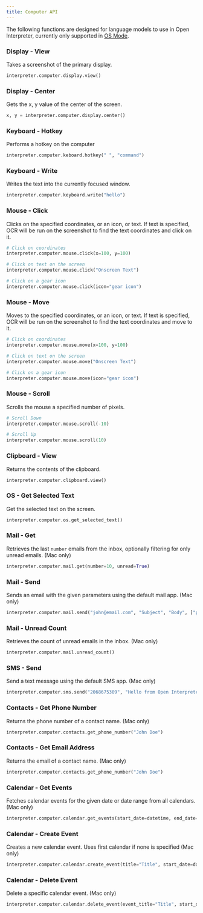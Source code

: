 ```yaml
---
title: Computer API
---
```


The following functions are designed for language models to use in Open Interpreter, currently only supported in [OS Mode](/guides/os-mode/).

### Display - View

Takes a screenshot of the primary display.



```python
interpreter.computer.display.view()
```



### Display - Center

Gets the x, y value of the center of the screen.



```python
x, y = interpreter.computer.display.center()
```



### Keyboard - Hotkey

Performs a hotkey on the computer



```python
interpreter.computer.keboard.hotkey(" ", "command")
```



### Keyboard - Write

Writes the text into the currently focused window.



```python
interpreter.computer.keyboard.write("hello")
```



### Mouse - Click

Clicks on the specified coordinates, or an icon, or text. If text is specified, OCR will be run on the screenshot to find the text coordinates and click on it.



```python
# Click on coordinates
interpreter.computer.mouse.click(x=100, y=100)

# Click on text on the screen
interpreter.computer.mouse.click("Onscreen Text")

# Click on a gear icon
interpreter.computer.mouse.click(icon="gear icon")
```



### Mouse - Move

Moves to the specified coordinates, or an icon, or text. If text is specified, OCR will be run on the screenshot to find the text coordinates and move to it.



```python
# Click on coordinates
interpreter.computer.mouse.move(x=100, y=100)

# Click on text on the screen
interpreter.computer.mouse.move("Onscreen Text")

# Click on a gear icon
interpreter.computer.mouse.move(icon="gear icon")
```



### Mouse - Scroll

Scrolls the mouse a specified number of pixels.



```python
# Scroll Down
interpreter.computer.mouse.scroll(-10)

# Scroll Up
interpreter.computer.mouse.scroll(10)
```



### Clipboard - View

Returns the contents of the clipboard.



```python
interpreter.computer.clipboard.view()
```



### OS - Get Selected Text

Get the selected text on the screen.



```python
interpreter.computer.os.get_selected_text()
```



### Mail - Get

Retrieves the last `number` emails from the inbox, optionally filtering for only unread emails. (Mac only)



```python
interpreter.computer.mail.get(number=10, unread=True)
```



### Mail - Send

Sends an email with the given parameters using the default mail app. (Mac only)



```python
interpreter.computer.mail.send("john@email.com", "Subject", "Body", ["path/to/attachment.pdf", "path/to/attachment2.pdf"])
```



### Mail - Unread Count

Retrieves the count of unread emails in the inbox. (Mac only)



```python
interpreter.computer.mail.unread_count()
```



### SMS - Send

Send a text message using the default SMS app. (Mac only)



```python
interpreter.computer.sms.send("2068675309", "Hello from Open Interpreter!")
```



### Contacts - Get Phone Number

Returns the phone number of a contact name. (Mac only)



```python
interpreter.computer.contacts.get_phone_number("John Doe")
```



### Contacts - Get Email Address

Returns the email of a contact name. (Mac only)



```python
interpreter.computer.contacts.get_phone_number("John Doe")
```



### Calendar - Get Events

Fetches calendar events for the given date or date range from all calendars. (Mac only)



```python
interpreter.computer.calendar.get_events(start_date=datetime, end_date=datetime)
```



### Calendar - Create Event

Creates a new calendar event. Uses first calendar if none is specified (Mac only)



```python
interpreter.computer.calendar.create_event(title="Title", start_date=datetime, end_date=datetime, location="Location", notes="Notes", calendar="Work")
```



### Calendar - Delete Event

Delete a specific calendar event. (Mac only)



```python
interpreter.computer.calendar.delete_event(event_title="Title", start_date=datetime, calendar="Work")
```



